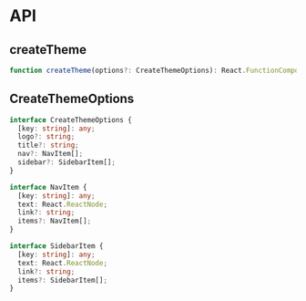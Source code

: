 # API

## createTheme

```ts
function createTheme(options?: CreateThemeOptions): React.FunctionComponent;
```

## CreateThemeOptions

```ts
interface CreateThemeOptions {
  [key: string]: any;
  logo?: string;
  title?: string;
  nav?: NavItem[];
  sidebar?: SidebarItem[];
}

interface NavItem {
  [key: string]: any;
  text: React.ReactNode;
  link?: string;
  items?: NavItem[];
}

interface SidebarItem {
  [key: string]: any;
  text: React.ReactNode;
  link?: string;
  items?: SidebarItem[];
}
```
